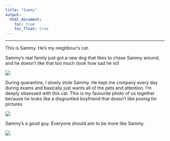 ```yaml
---
title: "Sammy"
output: 
  html_document:
    toc: true
    toc_float: true
---
```

---

This is Sammy. He's my neighbour's cat.


Sammy's real family just got a new dog that likes to chase Sammy around, and he doesn't like that too much (look how sad he is!) 

![](images/sammysad.png)


During quarantine, I slowly stole Sammy. He kept me company every day during exams and basically just wants all of the pets and attention. I'm deeply obsessed with this cat. This is my favourite photo of us together because he looks like a disgruntled boyfriend that doesn't like posing for pictures

![](images/sammy32.png)

Sammy's a good guy. Everyone should aim to be more like Sammy. 

![](images/sammy2.png)